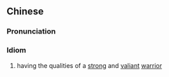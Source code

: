 ==Chinese==
{{zh-forms|type=22}}

===Pronunciation===
{{zh-pron
|m=jiūjiūwǔfū
|c=gau2 gau2 mou5 fu1,dau2 dau2 mou5 fu1
|cat=cy
}}

===Idiom===
{{zh-idiom}}

# having the qualities of a [[strong]] and [[valiant]] [[warrior]]
